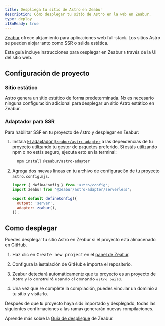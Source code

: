 ```yaml
---
title: Despliega tu sitio de Astro en Zeabur
description: Cómo desplegar tu sitio de Astro en la web en Zeabur.
type: deploy
i18nReady: true
---
```

[Zeabur](https://zeabur.com) ofrece alojamiento para aplicaciones web full-stack. Los sitios Astro se pueden alojar tanto como SSR o salida estática.

Esta guía incluye instrucciones para desplegar en Zeabur a través de la UI del sitio web.

## Configuración de proyecto

### Sitio estático

Astro genera un sitio estático de forma predeterminada. No es necesario ninguna configuración adicional para desplegar un sitio Astro estático en Zeabur.

### Adaptador para SSR

Para habilitar SSR en tu proyecto de Astro y desplegar en Zeabur:

1. Instala [El adaptador `@zeabur/astro-adapter`](https://www.npmjs.com/package/@zeabur/astro-adapter) a las dependencias de tu proyecto utilizando tu gestor de paquetes preferido. Si estás utilizando npm o no estás seguro, ejecuta esto en la terminal:

    ```bash
      npm install @zeabur/astro-adapter
    ```

2. Agrega dos nuevas lineas en tu archivo de configuración de tu proyecto `astro.config.mjs`.

    ```js title="astro.config.mjs" ins={2, 5-6}
    import { defineConfig } from 'astro/config';
    import zeabur from '@zeabur/astro-adapter/serverless';

    export default defineConfig({
      output: 'server',
      adapter: zeabur(),
    });
    ```

## Como desplegar

Puedes desplegar tu sitio Astro en Zeabur si el proyecto está almacenado en GitHub.

1. Haz clic en <kbd>Create new project</kbd> en el [panel de Zeabur](https://dash.zeabur.com).

2. Configura la instalación de GitHub e importa el repositorio.

3. Zeabur detectará automáticamente que tu proyecto es un proyecto de Astro y lo construirá usando el comando `astro build`.

4. Una vez que se complete la compilación, puedes vincular un dominio a tu sitio y visitarlo.

Después de que tu proyecto haya sido importado y desplegado, todas las siguientes confirmaciones a las ramas generarán nuevas compilaciones.

Aprende más sobre la [Guía de despliegue](https://zeabur.com/docs/get-started/) de Zeabur.

